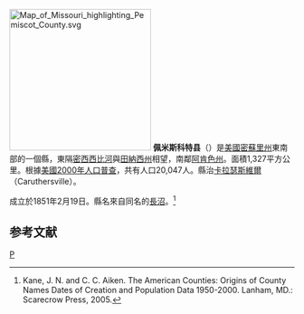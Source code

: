 {{noteTA
|T=zh-hans:佩米斯科特县 (密苏里州);zh-hk:佩米斯科特縣 (密蘇里州);zh-tw:佩米斯科特郡 (密蘇里州);
|1=zh-hans:县;zh-hk:縣;zh-tw:郡;
}}
[[File:Map_of_Missouri_highlighting_Pemiscot_County.svg|250px]]
'''佩米斯科特县'''（{{lang-en|Pemiscot County}}）是[[美國|美國]][[密蘇里州|密蘇里州]]東南部的一個縣，東隔[[密西西比河|密西西比河]]與[[田納西州|田納西州]]相望，南鄰[[阿肯色州|阿肯色州]]。面積1,327平方公里。根據[[美國2000年人口普查|美國2000年人口普查]]，共有人口20,047人。縣治[[卡拉瑟斯維爾|卡拉瑟斯維爾]]（Caruthersville）。

成立於1851年2月19日。縣名來自同名的[[長沼|長沼]]。<ref>Kane, J. N. and C. C. Aiken. The American Counties: Origins of County Names Dates of Creation and Population Data 1950-2000. Lanham, MD.: Scarecrow Press, 2005.</ref>

==参考文献==
<div class="references-small">
<references />
</div>

[[Category:密蘇里州行政區劃|P]]